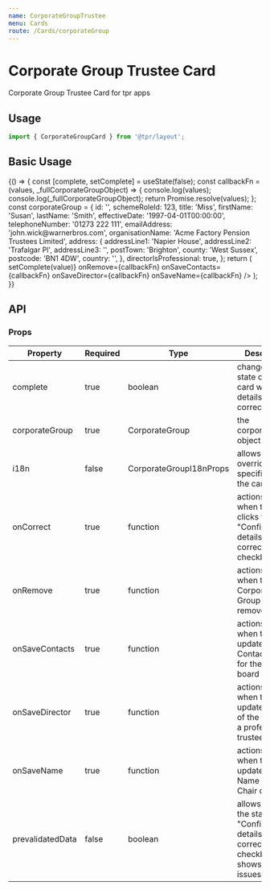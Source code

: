 ```yaml
---
name: CorporateGroupTrustee
menu: Cards
route: /Cards/corporateGroup
---
```



# Corporate Group Trustee Card

Corporate Group Trustee Card for tpr apps

## Usage

```js
import { CorporateGroupCard } from '@tpr/layout';
```

## Basic Usage

<Playground>
	{() => {
		const [complete, setComplete] = useState(false);
		const callbackFn = (values, _fullCorporateGroupObject) => {
			console.log(values);
			console.log(_fullCorporateGroupObject);
			return Promise.resolve(values);
		};
		const corporateGroup = {
			id: '',
			schemeRoleId: 123,
			title: 'Miss',
			firstName: 'Susan',
			lastName: 'Smith',
			effectiveDate: '1997-04-01T00:00:00',
			telephoneNumber: '01273 222 111',
			emailAddress: 'john.wick@warnerbros.com',
			organisationName: 'Acme Factory Pension Trustees Limited',
			address: {
				addressLine1: 'Napier House',
				addressLine2: 'Trafalgar Pl',
				addressLine3: '',
				postTown: 'Brighton',
				county: 'West Sussex',
				postcode: 'BN1 4DW',
				country: '',
			},
			directorIsProfessional: true,
		};
		return (
			<CorporateGroupCard
				complete={complete}
				corporateGroup={corporateGroup}
				onCorrect={(value) => setComplete(value)}
				onRemove={callbackFn}
				onSaveContacts={callbackFn}
				onSaveDirector={callbackFn}
				onSaveName={callbackFn}
			/>
		);
	}}
</Playground>

## API

### Props

| Property         | Required | Type                    | Description                                                                              |
| ---------------- | -------- | ----------------------- | ---------------------------------------------------------------------------------------- |
| complete         | true     | boolean                 | changes the state of the card when All details are correct                               |
| corporateGroup   | true     | CorporateGroup          | the corporateGroup object                                                                |
| i18n             | false    | CorporateGroupI18nProps | allows to override specific text in the card                                             |
| onCorrect        | true     | function                | actions for when the user clicks the "Confirm details are correct" checkbox                  |
| onRemove         | true     | function                | actions for when the Corporate Group trustee is removed                                  |
| onSaveContacts   | true     | function                | actions for when the user updates the Contact Details for the Chair of board             |
| onSaveDirector   | true     | function                | actions for when the user updates if any of the directors a professional trustee         |
| onSaveName       | true     | function                | actions for when the user updates the Name of the Chair of board                         |
| prevalidatedData | false    | boolean                 | allows to ignore the state of the "Confirm details are correct" checkbox & shows "No issues" |
